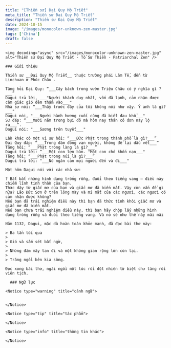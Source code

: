 ```yaml
---
title: "[Thiền sư] Đại Quy Mộ Triết"
meta_title: "Thiền sư Đại Quy Mộ Triết"
description: "Thiền sư Đại Quy Mộ Triết"
date: 2024-10-15
image: "/images/monocolor-unknown-zen-master.jpg"
tags: ['China']
draft: false
---
```


<div className="grid xl:grid-cols-8 lg:grid-cols-8 md:grid-cols-2 sm:grid-cols-2 xs:grid-cols-1 gap-8 bg-body dark:bg-darkmode-body">

  <div className="lg:col-span-3 md:col-span-1">

    <img decoding="async" src="/images/monocolor-unknown-zen-master.jpg" alt="Thiền sư Đại Quy Mộ Triết - Tổ Sư Thiền - Patriarchal Zen" />

    ### Giới thiệu

    Thiền sư __Đại Quy Mộ Triết__ thuộc trường phái Lâm Tế, đến từ Linchuan ở Phúc Châu .

    Tăng hỏi Đại Quy: “___Cây bách trong vườn Triệu Châu có ý nghĩa gì ?___”
    Dagui trả lời, ___"Người khách duy nhất, vốn đã lạnh, cảm nhận được cảm giác gió đêm thấm vào___"
    Nhà sư nói: “___Thầy trước đây của tôi không nói như vậy. Ý anh là gì?___"
    Dagui nói, "___Người hành hương cuối cùng đã biết đau khổ___"
    Sư đáp: “___Mười năm trong bụi đỏ mà hôm nay thân cô đơn này lộ ra___”.
    Dagui nói: "___Sương trên tuyết___"

    Lần khác có một vị sư hỏi: “___Đức Phật trong thành phố là gì?___”
    Đại Quy đáp: “___Trong đám đông vạn người, không để lại dấu vết___”
    Tăng hỏi: “___Phật trong làng là gì?___”
    Dagui trả lời: “___Một con lợn bùn. "Một con chó khốn nạn___"
    Tăng hỏi: “___Phật trong núi là gì?___”
    Dagui trả lời: "___Nó ngăn cản mọi người đến và đi___"

    Một hôm Dagui nói với các nhà sư:

    ? Bắt bắt những hình dạng trống rỗng, đuổi theo tiếng vang – điều này chiếm lĩnh tinh thần của bạn.
    Thức dậy từ giấc mơ của bạn và giấc mơ đã biến mất. Vậy còn vấn đề gì nữa? Lão Đức Sơn ở trên lông mày và mí mắt của các ngươi, các ngươi có cảm nhận được không?
    Nếu bạn đã trải nghiệm điều này thì bạn đã thức tỉnh khỏi giấc mơ và giấc mơ đã biến mất.
    Nếu bạn chưa trải nghiệm điều này, thì bạn hãy chộp lấy những hình dạng trống rỗng và đuổi theo tiếng vang. Và nó sẽ như thế này mãi mãi

    Năm 1132, Dagui, mặc dù hoàn toàn khỏe mạnh, đã đọc bài thơ này:

    > Ba lần tối qua
    >
    > Gió và sấm sét bất ngờ,
    >
    > Những đám mây tan đi và một không gian rộng lớn còn lại.
    >
    > Trăng ngồi bên kia sông.

    Đọc xong bài thơ, ngài ngồi một lúc rồi đột nhiên từ biệt chư tăng rồi viên tịch.

  </div>

  <div className="lg:col-span-5 md:col-span-1">

      ### Ngữ lục

    <Notice type="warning" title="cảnh ngữ">


    </Notice>

    <Notice type="tip" title="tác phẩm">

    </Notice>

    <Notice type="info" title="thông tin khác">

    </Notice>

  </div>

</div>
